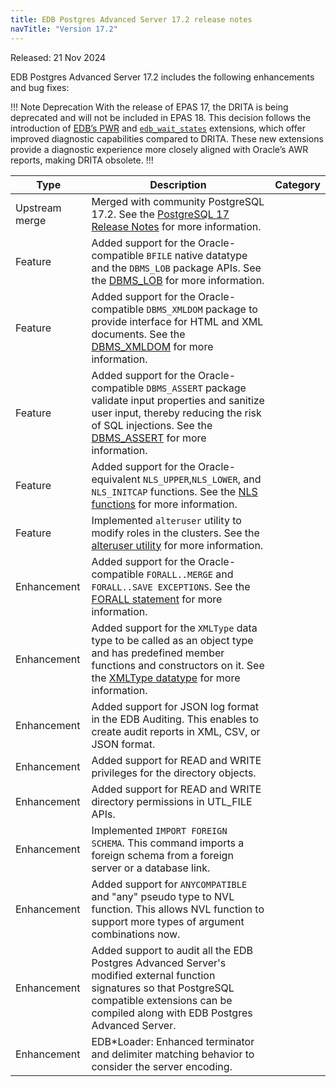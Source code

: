 ```yaml
---
title: EDB Postgres Advanced Server 17.2 release notes
navTitle: "Version 17.2"
---
```


Released: 21 Nov 2024

EDB Postgres Advanced Server 17.2 includes the following enhancements and bug fixes:

!!! Note Deprecation
With the release of EPAS 17, the DRITA is being deprecated and will not be included in EPAS 18. This decision follows the introduction of [EDB’s PWR](/pwr/latest/) and [`edb_wait_states`](/pg_extensions/wait_states/) extensions, which offer improved diagnostic capabilities compared to DRITA. These new extensions provide a diagnostic experience more closely aligned with Oracle’s AWR reports, making DRITA obsolete.
!!!

| Type           | Description                                                                                                                                                                                                                                                                              | Category |
|----------------|------------------------------------------------------------------------------------------------------------------------------------------------------------------------------------------------------------------------------------------------------------------------------------------|----------|
| Upstream merge | Merged with community PostgreSQL 17.2. See the [PostgreSQL 17 Release Notes](https://www.postgresql.org/docs/17/release-17-2.html) for more information.                                                                                                                                 |          |
| Feature        | Added support for the Oracle-compatible `BFILE` native datatype and the `DBMS_LOB` package APIs. See the [DBMS_LOB](../reference/oracle_compatibility_reference/epas_compat_bip_guide/03_built-in_packages/06_dbms_lob/) for more information.                                           |          |
| Feature        | Added support for the Oracle-compatible `DBMS_XMLDOM` package to provide interface for HTML and XML documents. See the [DBMS_XMLDOM](../reference/oracle_compatibility_reference/epas_compat_bip_guide/dbms_xmldom) for more information.                                                |          |
| Feature        | Added support for the Oracle-compatible `DBMS_ASSERT` package validate input properties and sanitize user input, thereby reducing the risk of SQL injections. See the [DBMS_ASSERT](../reference/oracle_compatibility_reference/epas_compat_bip_guide/dbms_assert) for more information. |          |
| Feature        | Added support for the Oracle-equivalent `NLS_UPPER`,`NLS_LOWER`, and `NLS_INITCAP` functions. See the [NLS functions](../reference/sql_reference/03_functions_and_operators/nls_functions) for more information.                                                                         |          |
| Feature        | Implemented `alteruser` utility to modify roles in the clusters. See the [alteruser utility](/docs/tools/alteruser_utility/) for more information.                                                                                                                                       |          |
| Enhancement    | Added support for the Oracle-compatible `FORALL..MERGE` and `FORALL..SAVE EXCEPTIONS`. See the [FORALL statement](../application_programming/epas_compat_spl/12_working_with_collections/03_using_the_forall_statement/) for more information.                                           |          |
| Enhancement    | Added support for the `XMLType` data type to be called as an object type and has predefined member functions and constructors on it. See the [XMLType datatype](../reference/sql_reference/02_data_types/06_xml_type) for more information.                                              |          |
| Enhancement    | Added support for JSON log format in the EDB Auditing. This enables to create audit reports in XML, CSV, or JSON format.                                                                                                                                                                 |          |
| Enhancement    | Added support for READ and WRITE privileges for the directory objects.                                                                                                                                                                                                                   |          |
| Enhancement    | Added support for READ and WRITE directory permissions in UTL_FILE APIs.                                                                                                                                                                                                                 |          |
| Enhancement    | Implemented `IMPORT FOREIGN SCHEMA`. This command imports a foreign schema from a foreign server or a database link.                                                                                                                                                                     |          |
| Enhancement    | Added support for `ANYCOMPATIBLE` and "any" pseudo type to NVL function. This allows NVL function to support more types of argument combinations now.                                                                                                                                    |          |
| Enhancement    | Added support to audit all the EDB Postgres Advanced Server's modified external function signatures so that PostgreSQL compatible extensions can be compiled along with EDB Postgres Advanced Server.                                                                                    |          |
| Enhancement    | EDB*Loader: Enhanced terminator and delimiter matching behavior to consider the server encoding.                                                                                                                                                                                         |          |
